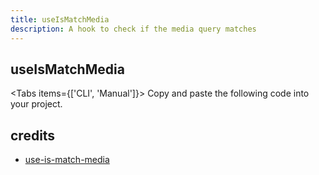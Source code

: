 ```yaml
---
title: useIsMatchMedia
description: A hook to check if the media query matches
---
```


## useIsMatchMedia

<Tabs items={['CLI', 'Manual']}>
  <Tab>
    <InstallCLI value='use-is-match-media' />
  </Tab>
  <Tab>
    Copy and paste the following code into your project.
    <RegistrySourceCode value='use-is-match-media' />
  </Tab>
</Tabs>

## credits

- [use-is-match-media](https://github.com/Debbl/use-is-match-media)
